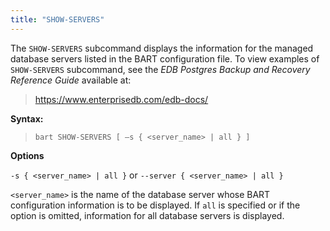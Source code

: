 ```yaml
---
title: "SHOW-SERVERS"
---
```


The `SHOW-SERVERS` subcommand displays the information for the managed database servers listed in the BART configuration file. To view examples of `SHOW-SERVERS` subcommand, see the *EDB Postgres Backup and Recovery Reference Guide* available at:

> <https://www.enterprisedb.com/edb-docs/>

**Syntax:**

> `bart SHOW-SERVERS [ –s { <server_name> | all } ]`

**Options**

`-s { <server_name> | all }` or `--server { <server_name> | all }`

`<server_name>` is the name of the database server whose BART configuration information is to be displayed. If `all` is specified or if the option is omitted, information for all database servers is displayed.
